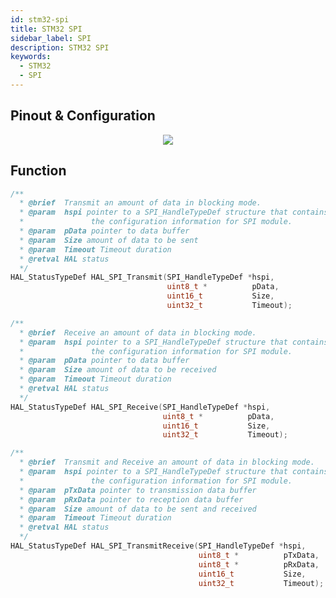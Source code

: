 ```yaml
---
id: stm32-spi
title: STM32 SPI
sidebar_label: SPI
description: STM32 SPI
keywords:
  - STM32
  - SPI
---
```



## Pinout & Configuration

<center>
	<img src={useBaseUrl("img/mcu/stm32/stm32-spi-mode.png")} />
</center>

## Function

```c
/**
  * @brief  Transmit an amount of data in blocking mode.
  * @param  hspi pointer to a SPI_HandleTypeDef structure that contains
  *               the configuration information for SPI module.
  * @param  pData pointer to data buffer
  * @param  Size amount of data to be sent
  * @param  Timeout Timeout duration
  * @retval HAL status
  */
HAL_StatusTypeDef HAL_SPI_Transmit(SPI_HandleTypeDef *hspi,
                                   uint8_t *          pData,
                                   uint16_t           Size,
                                   uint32_t           Timeout);
```

```c
/**
  * @brief  Receive an amount of data in blocking mode.
  * @param  hspi pointer to a SPI_HandleTypeDef structure that contains
  *               the configuration information for SPI module.
  * @param  pData pointer to data buffer
  * @param  Size amount of data to be received
  * @param  Timeout Timeout duration
  * @retval HAL status
  */
HAL_StatusTypeDef HAL_SPI_Receive(SPI_HandleTypeDef *hspi,
                                  uint8_t *          pData,
                                  uint16_t           Size,
                                  uint32_t           Timeout);
```

```c
/**
  * @brief  Transmit and Receive an amount of data in blocking mode.
  * @param  hspi pointer to a SPI_HandleTypeDef structure that contains
  *               the configuration information for SPI module.
  * @param  pTxData pointer to transmission data buffer
  * @param  pRxData pointer to reception data buffer
  * @param  Size amount of data to be sent and received
  * @param  Timeout Timeout duration
  * @retval HAL status
  */
HAL_StatusTypeDef HAL_SPI_TransmitReceive(SPI_HandleTypeDef *hspi,
                                          uint8_t *          pTxData,
                                          uint8_t *          pRxData,
                                          uint16_t           Size,
                                          uint32_t           Timeout);
```
